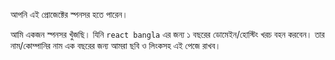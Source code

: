 আপনি এই প্রোজেক্টের স্পনসর হতে পারেন। 

আমি একজন স্পনসর খুঁজছি। যিনি `react bangla` এর জন্য ১ বছরের ডোমেইন/হোস্টিং খরচ বহন করবেন। তার নাম/কোম্পানির নাম এক বছরের জন্য আমরা ছবি ও লিংকসহ এই পেজে রাখব।



